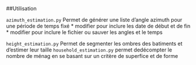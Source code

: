 ##Utilisation

`azimuth_estimation.py` Permet de générer une liste d'angle azimuth pour une période de temps fixé
	* modifier pour inclure les date de début et de fin
	* modifier pour inclure le fichier ou sauver les angles et le temps

`height_estimation.py` Permet de segmenter les ombres des batiments et d'estimer leur taille
`household_estimation.py` permet dedécompter le nombre de ménag en se basant sur un critère de superfice et de forme